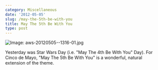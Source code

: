 ```yaml
---
category: Miscellaneous
date: '2012-05-05'
slug: /may-the-5th-be-with-you
title: May The 5th Be With You
type: post
---
```



![Image: aws-20120505--1316-01.jpg](/aws-20120505--1316-01.jpg)

Yesterday was Star Wars Day (i.e. "May The 4th Be With You" Day). For Cinco de Mayo, "May The 5th Be With You" is a wonderful, natural extension of the theme.